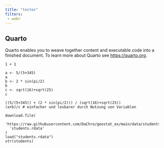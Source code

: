 ```yaml
---
title: "testex"
filters:
 - webr
---
```

  
## Quarto
  
Quarto enables you to weave together content and executable code into a finished document. To learn more about Quarto see <https://quarto.org>.

```webr-r
1 + 1
```




```webr-r
a <- 5/(5+345)
a
b <- 2 * sin(pi/2)
b
c <- sqrt(16)+sqrt(25)
c

((5/(5+345)) + (2 * sin(pi/2))) / (sqrt(16)+sqrt(25))
(a+b)/c # einfacher und lesbarer durch Nutzung von Variablen
```




```webr-r
download.file(
  'https://raw.githubusercontent.com/DaChro/geostat_ex/main/data/students.rdata',
  'students.rdata'
)
load("students.rdata")
str(students)
```





